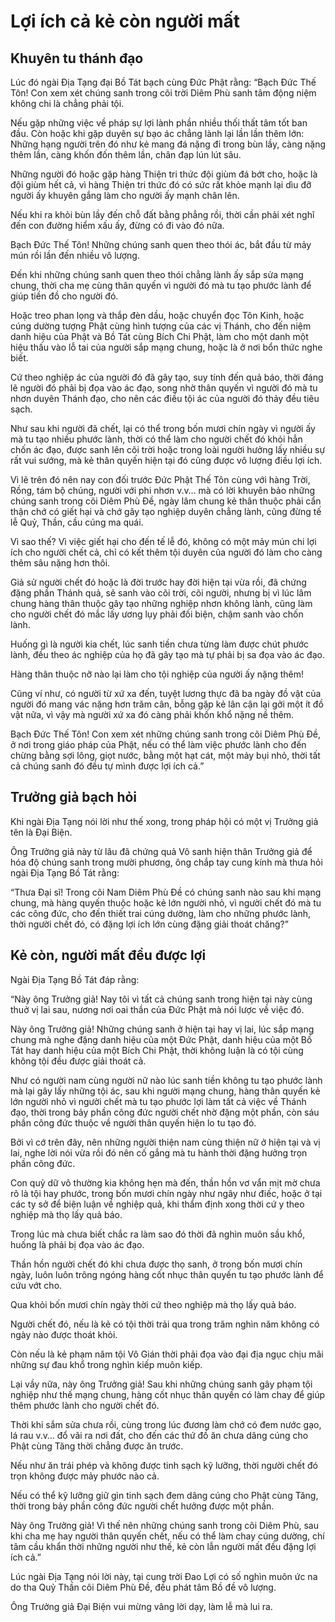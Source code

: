 # Lợi ích cả kẻ còn người mất {#loi-ich-ca-ke-con-nguoi-mat}
  
## Khuyên tu thánh đạo {- #khuyen-tu-thanh-dao}
  
Lúc đó ngài Địa Tạng đại Bồ Tát bạch cùng Đức Phật rằng: "Bạch Đức Thế Tôn! Con xem xét chúng sanh trong cõi trời Diêm Phù sanh tâm động niệm không chi là chẳng phải tội.  
  
Nếu gặp những việc về pháp sự lợi lành phần nhiều thối thất tâm tốt ban đầu. Còn hoặc khi gặp duyên sự bạo ác chẳng lành lại lần lần thêm lớn: Những hạng người trên đó như kẻ mang đá nặng đi trong bùn lầy, càng nặng thêm lần, càng khốn đốn thêm lần, chân đạp lún lút sâu.  
  
Những người đó hoặc gặp hàng Thiện tri thức đội giùm đá bớt cho, hoặc là đội giùm hết cả, vì hàng Thiện tri thức đó có sức rất khỏe mạnh lại dìu đỡ người ấy khuyên gắng làm cho người ấy mạnh chân lên.  
  
Nếu khi ra khỏi bùn lầy đến chỗ đất bằng phẳng rồi, thời cần phải xét nghĩ đến con đường hiểm xấu ấy, đừng có đi vào đó nữa.  
  
Bạch Đức Thế Tôn! Những chúng sanh quen theo thói ác, bắt đầu từ mảy mún rồi lần đến nhiều vô lượng.  
  
Đến khi những chúng sanh quen theo thói chẳng lành ấy sắp sửa mạng chung, thời cha mẹ cùng thân quyến vì người đó mà tu tạo phước lành để giúp tiền đồ cho người đó.  
  
Hoặc treo phan lọng và thắp đèn dầu, hoặc chuyển đọc Tôn Kinh, hoặc cúng dường tượng Phật cùng hình tượng của các vị Thánh, cho đến niệm danh hiệu của Phật và Bồ Tát cùng Bích Chi Phật, làm cho một danh một hiệu thấu vào lỗ tai của người sắp mạng chung, hoặc là ở nơi bổn thức nghe biết.  
  
Cứ theo nghiệp ác của người đó đã gây tạo, suy tính đến quả báo, thời đáng lẽ người đó phải bị đọa vào ác đạo, song nhờ thân quyến vì người đó mà tu nhơn duyên Thánh đạo, cho nên các điều tội ác của người đó thảy đều tiêu sạch.  
  
Như sau khi người đã chết, lại có thể trong bốn mươi chín ngày vì người ấy mà tu tạo nhiều phước lành, thời có thể làm cho người chết đó khỏi hẳn chốn ác đạo, được sanh lên cõi trời hoặc trong loài người hưởng lấy nhiều sự rất vui sướng, mà kẻ thân quyến hiện tại đó cũng được vô lượng điều lợi ích.  
  
Vì lẽ trên đó nên nay con đối trước Đức Phật Thế Tôn cùng với hàng Trời, Rồng, tám bộ chúng, người với phi nhơn v.v... mà có lời khuyên bảo những chúng sanh trong cõi Diêm Phù Đề, ngày lâm chung kẻ thân thuộc phải cẩn thận chớ có giết hại và chớ gây tạo nghiệp duyên chẳng lành, cũng đừng tế lễ Quỷ, Thần, cầu cúng ma quái.  
  
Vì sao thế? Vì việc giết hại cho đến tế lễ đó, không có một mảy mún chi lợi ích cho người chết cả, chỉ có kết thêm tội duyên của người đó làm cho càng thêm sâu nặng hơn thôi.  
  
Giả sử người chết đó hoặc là đời trước hay đời hiện tại vừa rồi, đã chứng đặng phần Thánh quả, sẽ sanh vào cõi trời, cõi người, nhưng bị vì lúc lâm chung hàng thân thuộc gây tạo những nghiệp nhơn không lành, cũng làm cho người chết đó mắc lấy ương lụy phải đối biện, chậm sanh vào chốn lành.  
  
Huống gì là người kia chết, lúc sanh tiền chưa từng làm được chút phước lành, đều theo ác nghiệp của họ đã gây tạo mà tự phải bị sa đọa vào ác đạo.  
  
Hàng thân thuộc nỡ nào lại làm cho tội nghiệp của người ấy nặng thêm!  
  
Cũng ví như, có người từ xứ xa đến, tuyệt lương thực đã ba ngày đồ vật của người đó mang vác nặng hơn trăm cân, bỗng gặp kẻ lân cận lại gởi một ít đồ vật nữa, vì vậy mà người xứ xa đó càng phải khốn khổ nặng nề thêm.  
  
Bạch Đức Thế Tôn! Con xem xét những chúng sanh trong cõi Diêm Phù Đề, ở nơi trong giáo pháp của Phật, nếu có thể làm việc phước lành cho đến chừng bằng sợi lông, giọt nước, bằng một hạt cát, một mảy bụi nhỏ, thời tất cả chúng sanh đó đều tự mình được lợi ích cả."  
  
## Trưởng giả bạch hỏi {- #truong-gia-bach-hoi}
  
Khi ngài Địa Tạng nói lời như thế xong, trong pháp hội có một vị Trưởng giả tên là Đại Biện.  
  
Ông Trưởng giả này từ lâu đã chứng quả Vô sanh hiện thân Trưởng giả để hóa độ chúng sanh trong mười phương, ông chắp tay cung kính mà thưa hỏi ngài Địa Tạng Bồ Tát rằng:  
  
"Thưa Đại sĩ! Trong cõi Nam Diêm Phù Đề có chúng sanh nào sau khi mạng chung, mà hàng quyến thuộc hoặc kẻ lớn người nhỏ, vì người chết đó mà tu các công đức, cho đến thiết trai cúng dường, làm cho những phước lành, thời người chết đó, có đặng lợi ích lớn cùng đặng giải thoát chăng?"  
  
## Kẻ còn, người mất đều được lợi {- #ke-con-nguoi-mat-deu-duoc-loi}
  
Ngài Địa Tạng Bồ Tát đáp rằng:  
  
"Này ông Trưởng giả! Nay tôi vì tất cả chúng sanh trong hiện tại này cùng thuở vị lai sau, nương nơi oai thần của Đức Phật mà nói lược về việc đó.  
  
Này ông Trưởng giả! Những chúng sanh ở hiện tại hay vị lai, lúc sắp mạng chung mà nghe đặng danh hiệu của một Đức Phật, danh hiệu của một Bồ Tát hay danh hiệu của một Bích Chi Phật, thời không luận là có tội cùng không tội đều được giải thoát cả.  
  
Như có người nam cùng người nữ nào lúc sanh tiền không tu tạo phước lành mà lại gây lấy những tội ác, sau khi người mạng chung, hàng thân quyến kẻ lớn người nhỏ vì người chết mà tu tạo phước lợi làm tất cả việc về Thánh đạo, thời trong bảy phần công đức người chết nhờ đặng một phần, còn sáu phần công đức thuộc về người thân quyến hiện lo tu tạo đó.  
  
Bởi vì cớ trên đây, nên những người thiện nam cùng thiện nữ ở hiện tại và vị lai, nghe lời nói vừa rồi đó nên cố gắng mà tu hành thời đặng hưởng trọn phần công đức.  
  
Con quỷ dữ vô thường kia không hẹn mà đến, thần hồn vơ vẩn mịt mờ chưa rõ là tội hay phước, trong bốn mươi chín ngày như ngây như điếc, hoặc ở tại các ty sở để biện luận về nghiệp quả, khi thẩm định xong thời cứ y theo nghiệp mà thọ lấy quả báo.  
  
Trong lúc mà chưa biết chắc ra làm sao đó thời đã nghìn muôn sầu khổ, huống là phải bị đọa vào ác đạo.  
  
Thần hồn người chết đó khi chưa được thọ sanh, ở trong bốn mươi chín ngày, luôn luôn trông ngóng hàng cốt nhục thân quyến tu tạo phước lành để cứu vớt cho.  
  
Qua khỏi bốn mươi chín ngày thời cứ theo nghiệp mà thọ lấy quả báo.  
  
Người chết đó, nếu là kẻ có tội thời trải qua trong trăm nghìn năm không có ngày nào được thoát khỏi.  
  
Còn nếu là kẻ phạm năm tội Vô Gián thời phải đọa vào đại địa ngục chịu mãi những sự đau khổ trong nghìn kiếp muôn kiếp.  
  
Lại vầy nữa, này ông Trưởng giả! Sau khi những chúng sanh gây phạm tội nghiệp như thế mạng chung, hàng cốt nhục thân quyến có làm chay để giúp thêm phước lành cho người chết đó.  
  
Thời khi sắm sửa chưa rồi, cùng trong lúc đương làm chớ có đem nước gạo, lá rau v.v... đổ vãi ra nơi đất, cho đến các thứ đồ ăn chưa dâng cúng cho Phật cùng Tăng thời chẳng được ăn trước.  
  
Nếu như ăn trái phép và không được tinh sạch kỹ lưỡng, thời người chết đó trọn không được mảy phước nào cả.  
  
Nếu có thể kỹ lưỡng giữ gìn tinh sạch đem dâng cúng cho Phật cùng Tăng, thời trong bảy phần công đức người chết hưởng được một phần.  
  
Này ông Trưởng giả! Vì thế nên những chúng sanh trong cõi Diêm Phù, sau khi cha mẹ hay người thân quyến chết, nếu có thể làm chay cúng dường, chí tâm cầu khẩn thời những người như thế, kẻ còn lẫn người mất đều đặng lợi ích cả."  
  
Lúc ngài Địa Tạng nói lời này, tại cung trời Đao Lợi có số nghìn muôn ức na do tha Quỷ Thần cõi Diêm Phù Đề, đều phát tâm Bồ đề vô lượng.  
  
Ông Trưởng giả Đại Biện vui mừng vâng lời dạy, làm lễ mà lui ra.  
